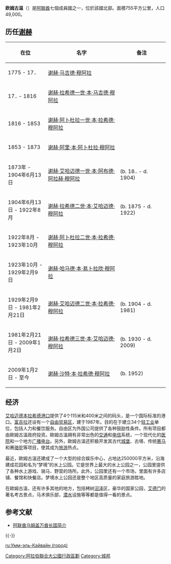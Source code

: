 {{refimprove|time=2016-12-11T09:41:17+00:00}}
{{NoteTA
|G1=Country
|1 = zh-cn:乌姆盖万;zh-hk:烏姆蓋萬;zh-tw:歐姆古溫;zh-sg:欧姆古温;
}}
{{Infobox settlement 
|official_name     = 歐姆古溫
|native_name       = {{rtl-lang|ar|إمارة أمّ القيوين}}
|settlement_type   = [[酋長國|酋長國]]
|image_skyline     = 
|imagesize         = 250
|image_caption     = Flag of Umm al-Qaiwain
|image_flag        = Flag of Umm al-Qaiwain.svg
|image_shield      = Ae uaq-escudo.png
|image_map         = Umm al-Quwain in United Arab Emirates.svg
|map_alt           = 
|map_caption       = 位置
|government_type   = [[君主立宪制|君主立宪制]]{{Citation needed|date=March 2008}}
|subdivision_type  = 国家
|subdivision_name  = {{UAE}}
|subdivision_type1  = [[阿拉伯联合酋长国行政区划|酋长国]]
|subdivision_name1  = {{flag|Umm al-Quwain}}
|leader_title      = [[谢赫_(称号)|谢赫]]
|leader_name       = 谢赫·沙特·本·拉希德·穆阿拉
|area_magnitude    = 
|area_metro_km2    = 755
|area_footnotes    = 
|population_as_of  = 2007
|population_metro  = 72000
|population_density_km2   = 
|population_density_sq_mi = 
|population_footnotes = 
|utc_offset        = +4 
|timezone          = UAE Standard Time 
|website           = 
|footnotes         = 
}}
'''欧姆古温'''（{{lang-ar|أمّ القيوين}}）是[[阿聯酋|阿聯酋]]七個成員國之一，位於該國北部。面積755平方公里，人口49,000。

== 历任[[谢赫_(称号)|谢赫]] ==
{|  class=prettytable
!  width="25%" | 在位
!  width="45%" | 名字
!  width="30%" | 备注
|- 
| 1775 - 17..
| [[谢赫·马吉德·穆阿拉|谢赫·马吉德·穆阿拉]]
| 
|- 
| 17.. - 1816
| [[谢赫·拉希德一世·本·马吉德·穆阿拉|谢赫·拉希德一世·本·马吉德·穆阿拉]]
|  
|- 
| 1816 - 1853
| [[谢赫·阿卜杜拉一世·本·拉希德·穆阿拉|谢赫·阿卜杜拉一世·本·拉希德·穆阿拉]]
| 
|- 
| 1853 - 1873
| [[谢赫·阿里·本·阿卜杜拉·穆阿拉|谢赫·阿里·本·阿卜杜拉·穆阿拉]]
|  
|- 
| 1873年 - 1904年6月13日
| [[谢赫·艾哈迈德一世·本·阿布德·阿拉赫·穆阿拉|谢赫·艾哈迈德一世·本·阿布德·阿拉赫·穆阿拉]]
| (b. 18.. - d. 1904)   
|- 
| 1904年6月13日 - 1922年8月
| [[谢赫·拉希德二世·本·艾哈迈德·穆阿拉|谢赫·拉希德二世·本·艾哈迈德·穆阿拉]] 
| (b. 1875 - d. 1922)  
|- 
| 1922年8月 - 1923年10月 
| [[谢赫·阿卜杜拉二世·本·拉希德·穆阿拉|谢赫·阿卜杜拉二世·本·拉希德·穆阿拉]]
| 
|- 
| 1923年10月 - 1929年2月9日  
| [[谢赫·哈马德·本·易卜拉欣·穆阿拉|谢赫·哈马德·本·易卜拉欣·穆阿拉]]
|  
|- 
| 1929年2月9日 - 1981年2月21日 
| [[艾哈迈德·本·拉希德·穆阿拉|谢赫·艾哈迈德二世·本·拉希德·穆阿拉]]
| (b. 1904 - d. 1981)
|- 
| 1981年2月21日 - 2009年1月2日
| [[拉希德·本·艾哈迈德·穆阿拉|谢赫·拉希德三世·本·艾哈迈德·穆阿拉]]
| (b. 1930 - d. 2009)
|- 
| 2009年1月2日 - 至今 
| [[沙特·本·拉希德·穆阿拉|谢赫·沙特·本·拉希德·穆阿拉]]
| (b. 1952)
|}
== 经济 ==

[[艾哈迈德本拉希德港口|艾哈迈德本拉希德港口]]提供了4个115米和400米之间的码头，是一个国际标准的港口。[[富吉拉|富吉拉]]还设有一个[[自由贸易区|自由贸易区]]，建于1987年。目的在于建立34个[[轻工业|轻工业]]单位，包括人力和餐饮服务。自由区为外国公司提供了各种鼓励性条件。所有项目都由歐姆古溫政府投资。歐姆古溫拥有非常出色的[[交通|交通]]和[[电信|电信]]系统，一个现代化的[[医院|医院]]和一个地方[[广播电台|广播电台]]。另外，歐姆古溫还积极开发其古代[[城堡|城堡]]、古塔、传统[[赛马|赛马]]和赛[[骆驼|骆驼]]等项目，使其成为[[旅游|旅游]]热点。

最近，歐姆古溫还建成了一个大型的综合娱乐中心，占地达250000平方米，沿海建成花园和名为“梦境”的水上公园。它是世界上最大的水上公园之一，公园里提供了各种水上游戏、骑马、野营的场所。此外，公园里还有一个市场，里面有许多店铺、餐馆和快餐店。梦境水上公园还是整个地区高质量的家庭旅游胜地。

在歐姆古溫，还有许多其他的地方，包括栲树[[沼泽|沼泽]]区，豪华的国家公园，[[艾德门|艾德门]]的著名考古景点，马术俱乐部，[[潜水|潜水]]设施等等都是值得一看的景点。

== 参考文献 ==
{{Reflist}}
{{refbegin}}
* [https://web.archive.org/web/20090226101846/http://www.db1001.cn/uae/92.html 阿联酋乌姆盖万酋长国简介]
{{refend}}

{{-}}
{{阿拉伯联合酋长国行政区划}}

{{Authority control}}

[[Category:阿拉伯聯合大公國行政區劃|Category:阿拉伯聯合大公國行政區劃]]
[[Category:城邦|Category:城邦]]

[[ru:Умм-эль-Кайвайн_(город)|ru:Умм-эль-Кайвайн (город)]]